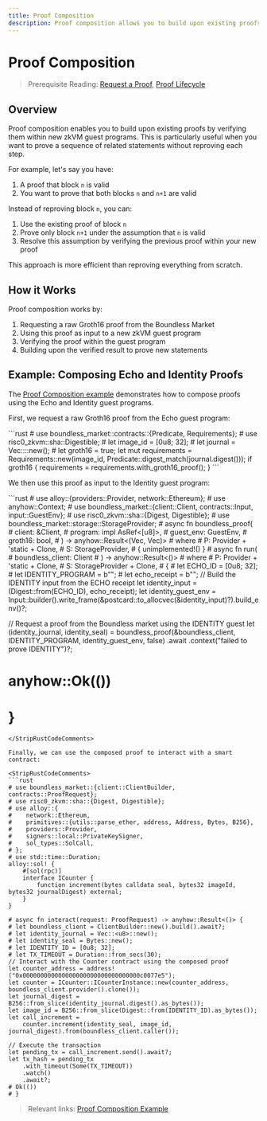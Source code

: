 ```yaml
---
title: Proof Composition
description: Proof composition allows you to build upon existing proofs by verifying them within new zkVM guest programs.
---
```



# Proof Composition

> Prerequisite Reading: [Request a Proof](/developers/tutorials/request), [Proof Lifecycle](/developers/proof-lifecycle)

## Overview

Proof composition enables you to build upon existing proofs by verifying them within new zkVM guest programs. This is particularly useful when you want to prove a sequence of related statements without reproving each step.

For example, let's say you have:
1. A proof that block `n` is valid
2. You want to prove that both blocks `n` and `n+1` are valid

Instead of reproving block `n`, you can:
1. Use the existing proof of block `n`
2. Prove only block `n+1` under the assumption that `n` is valid
3. Resolve this assumption by verifying the previous proof within your new proof

This approach is more efficient than reproving everything from scratch.

## How it Works

Proof composition works by:

1. Requesting a raw Groth16 proof from the Boundless Market
2. Using this proof as input to a new zkVM guest program
3. Verifying the proof within the guest program
4. Building upon the verified result to prove new statements

## Example: Composing Echo and Identity Proofs

The [Proof Composition example](https://github.com/boundless-xyz/boundless/tree/main/examples/composition) demonstrates how to compose proofs using the Echo and Identity guest programs.

First, we request a raw Groth16 proof from the Echo guest program:

<StripRustCodeComments>
```rust
# use boundless_market::contracts::{Predicate, Requirements};
# use risc0_zkvm::sha::Digestible;
# let image_id = [0u8; 32];
# let journal = Vec::<u8>::new();
# let groth16 = true;
let mut requirements = Requirements::new(image_id, Predicate::digest_match(journal.digest()));
if groth16 {
    requirements = requirements.with_groth16_proof();
}
```
</StripRustCodeComments>

We then use this proof as input to the Identity guest program:

<StripRustCodeComments>
```rust
# use alloy::{providers::Provider, network::Ethereum};
# use anyhow::Context;
# use boundless_market::{client::Client, contracts::Input, input::GuestEnv};
# use risc0_zkvm::sha::{Digest, Digestible};
# use boundless_market::storage::StorageProvider;
# async fn boundless_proof<P, S>(
#     client: &Client<P, S>,
#     program: impl AsRef<[u8]>,
#     guest_env: GuestEnv,
#     groth16: bool,
# ) -> anyhow::Result<(Vec<u8>, Vec<u8>)>
# where
#     P: Provider<Ethereum> + 'static + Clone,
#     S: StorageProvider,
# { unimplemented!() }
# async fn run<P, S>(
#    boundless_client: Client<P, S>
# ) -> anyhow::Result<()>
# where
#     P: Provider<Ethereum> + 'static + Clone,
#     S: StorageProvider + Clone,
# {
# let ECHO_ID = [0u8; 32];
# let IDENTITY_PROGRAM = b"";
# let echo_receipt = b"";
// Build the IDENTITY input from the ECHO receipt
let identity_input = (Digest::from(ECHO_ID), echo_receipt);
let identity_guest_env =
    Input::builder().write_frame(&postcard::to_allocvec(&identity_input)?).build_env()?;

// Request a proof from the Boundless market using the IDENTITY guest
let (identity_journal, identity_seal) =
    boundless_proof(&boundless_client, IDENTITY_PROGRAM, identity_guest_env, false)
        .await
        .context("failed to prove IDENTITY")?;
# anyhow::Ok(())
# }
```
</StripRustCodeComments>

Finally, we can use the composed proof to interact with a smart contract:

<StripRustCodeComments>
```rust
# use boundless_market::{client::ClientBuilder, contracts::ProofRequest};
# use risc0_zkvm::sha::{Digest, Digestible};
# use alloy::{
#    network::Ethereum,
#    primitives::{utils::parse_ether, address, Address, Bytes, B256},
#    providers::Provider,
#    signers::local::PrivateKeySigner,
#    sol_types::SolCall,
# };
# use std::time::Duration;
alloy::sol! {
    #[sol(rpc)]
    interface ICounter {
        function increment(bytes calldata seal, bytes32 imageId, bytes32 journalDigest) external;
    }
}

# async fn interact(request: ProofRequest) -> anyhow::Result<()> {
# let boundless_client = ClientBuilder::new().build().await?;
# let identity_journal = Vec::<u8>::new();
# let identity_seal = Bytes::new();
# let IDENTITY_ID = [0u8; 32];
# let TX_TIMEOUT = Duration::from_secs(30);
// Interact with the Counter contract using the composed proof
let counter_address = address!("0x000000000000000000000000000000000c0077e5");
let counter = ICounter::ICounterInstance::new(counter_address, boundless_client.provider().clone());
let journal_digest = B256::from_slice(identity_journal.digest().as_bytes());
let image_id = B256::from_slice(Digest::from(IDENTITY_ID).as_bytes());
let call_increment =
    counter.increment(identity_seal, image_id, journal_digest).from(boundless_client.caller());

// Execute the transaction
let pending_tx = call_increment.send().await?;
let tx_hash = pending_tx
    .with_timeout(Some(TX_TIMEOUT))
    .watch()
    .await?;
# Ok(())
# }
```
</StripRustCodeComments>

> Relevant links: [Proof Composition Example](https://github.com/boundless-xyz/boundless/tree/main/examples/composition)
